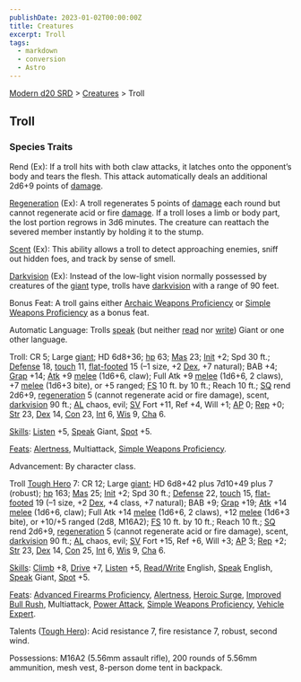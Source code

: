 ```yaml
---
publishDate: 2023-01-02T00:00:00Z
title: Creatures
excerpt: Troll
tags:
  - markdown
  - conversion
  - Astro
---
```


[Modern d20 SRD](/#modernD20) > [Creatures](modern-d20-srd-creatures-index) > Troll

## Troll

### Species Traits

Rend (Ex): If a troll hits with both claw attacks, it latches onto the
opponent’s body and tears the flesh. This attack automatically deals an
additional 2d6+9 points of [damage](modern-d20-srd-combat-damage).

[Regeneration](modern-d20-srd-special-abilities-regeneration) (Ex): A troll
regenerates 5 points of [damage](modern-d20-srd-combat-damage) each round but
cannot regenerate acid or fire [damage](modern-d20-srd-combat-damage). If a
troll loses a limb or body part, the lost portion regrows in 3d6 minutes. The
creature can reattach the severed member instantly by holding it to the stump.

[Scent](modern-d20-srd-special-abilities-scent) (Ex): This ability allows a
troll to detect approaching enemies, sniff out hidden foes, and track by sense
of smell.

[Darkvision](modern-d20-srd-special-abilities-darkvision) (Ex): Instead of the
low-light vision normally possessed by creatures of the
[giant](modern-d20-srd-creature-types-giant) type, trolls have
[darkvision](modern-d20-srd-special-abilities-darkvision) with a range of 90
feet.

Bonus Feat: A troll gains either [Archaic Weapons Proficiency](modern-d20-srd-feats-archaic-weapons-proficiency) or [Simple Weapons Proficiency](modern-d20-srd-feats-simple-weapons-proficiency) as a bonus feat.

Automatic Language: Trolls [speak](modern-d20-srd-skills-speak-language) (but
neither [read](modern-d20-srd-skills-read-write-language) nor
[write](modern-d20-srd-skills-read-write-language)) Giant or one other
language.

Troll: CR 5; Large [giant](modern-d20-srd-creature-types-giant); HD 6d8+36;
[hp](modern-d20-srd-combat-hit-points) 63; [Mas](modern-d20-srd-creatures-creature-overview) 23; [Init](modern-d20-srd-combat-initiative) +2; Spd 30
ft.; [Defense](modern-d20-srd-combat-defense) 18, [touch](modern-d20-srd-combat-attack-actions) 11, [flat-footed](modern-d20-srd-combat-surprise) 15
(–1 size, +2 [Dex](modern-d20-srd-basics-ability-scores), +7 natural); BAB +4;
[Grap](modern-d20-srd-combat-grapple) +14; [Atk](modern-d20-srd-combat-attack-roll) +9 [melee](modern-d20-srd-combat-attack-roll) (1d6+6, claw); Full Atk +9
[melee](modern-d20-srd-combat-attack-roll) (1d6+6, 2 claws), +7
[melee](modern-d20-srd-combat-attack-roll) (1d6+3 bite), or +5 ranged;
[FS](modern-d20-srd-creatures-creature-overview) 10 ft. by 10 ft.; Reach 10
ft.; [SQ](modern-d20-srd-creatures-creature-overview) rend 2d6+9,
[regeneration](modern-d20-srd-special-abilities-regeneration) 5 (cannot
regenerate acid or fire damage), scent, [darkvision](modern-d20-srd-special-abilities-darkvision) 90 ft.; [AL](modern-d20-srd-basics-allegiances) chaos,
evil; [SV](modern-d20-srd-basics-saving-throws) Fort +11, Ref +4, Will +1;
[AP](modern-d20-srd-creatures-creature-overview) 0; [Rep](modern-d20-srd-creatures-creature-overview) +0; [Str](modern-d20-srd-basics-ability-scores)
23, [Dex](modern-d20-srd-basics-ability-scores) 14, [Con](modern-d20-srd-basics-ability-scores) 23, [Int](modern-d20-srd-basics-ability-scores) 6,
[Wis](modern-d20-srd-basics-ability-scores) 9, [Cha](modern-d20-srd-basics-ability-scores) 6.

[Skills](modern-d20-srd-skills-index): [Listen](modern-d20-srd-skills-listen)
+5, [Speak](modern-d20-srd-skills-speak-language) Giant,
[Spot](modern-d20-srd-skills-spot) +5.

[Feats](modern-d20-srd-feats-index): [Alertness](modern-d20-srd-feats-alertness), Multiattack, [Simple Weapons Proficiency](modern-d20-srd-feats-simple-weapons-proficiency).

Advancement: By character class.

Troll [Tough Hero](modern-d20-srd-classes-basic-tough-hero) 7: CR 12; Large
[giant](modern-d20-srd-creature-types-giant); HD 6d8+42 plus 7d10+49 plus 7
(robust); [hp](modern-d20-srd-combat-hit-points) 163; [Mas](modern-d20-srd-creatures-creature-overview) 25; [Init](modern-d20-srd-combat-initiative) +2;
Spd 30 ft.; [Defense](modern-d20-srd-combat-defense) 22,
[touch](modern-d20-srd-combat-attack-actions) 15, [flat- footed](modern-d20-srd-combat-surprise) 19 (–1 size, +2 [Dex](modern-d20-srd-basics-ability-scores), +4 class, +7 natural); BAB +9; [Grap](modern-d20-srd-combat-grapple) +19; [Atk](modern-d20-srd-combat-attack-roll) +14
[melee](modern-d20-srd-combat-attack-roll) (1d6+6, claw); Full Atk +14
[melee](modern-d20-srd-combat-attack-roll) (1d6+6, 2 claws), +12
[melee](modern-d20-srd-combat-attack-roll) (1d6+3 bite), or +10/+5 ranged
(2d8, M16A2); [FS](modern-d20-srd-creatures-creature-overview) 10 ft. by 10
ft.; Reach 10 ft.; [SQ](modern-d20-srd-creatures-creature-overview) rend
2d6+9, [regeneration](modern-d20-srd-special-abilities-regeneration) 5 (cannot
regenerate acid or fire damage), scent, [darkvision](modern-d20-srd-special-abilities-darkvision) 90 ft.; [AL](modern-d20-srd-basics-allegiances) chaos,
evil; [SV](modern-d20-srd-basics-saving-throws) Fort +15, Ref +6, Will +3;
[AP](modern-d20-srd-creatures-creature-overview) 3; [Rep](modern-d20-srd-creatures-creature-overview) +2; [Str](modern-d20-srd-basics-ability-scores)
23, [Dex](modern-d20-srd-basics-ability-scores) 14, [Con](modern-d20-srd-basics-ability-scores) 25, [Int](modern-d20-srd-basics-ability-scores) 6,
[Wis](modern-d20-srd-basics-ability-scores) 9, [Cha](modern-d20-srd-basics-ability-scores) 6.

[Skills](modern-d20-srd-skills-index): [Climb](modern-d20-srd-skills-climb)
+8, [Drive](modern-d20-srd-skills-drive) +7, [Listen](modern-d20-srd-skills-listen) +5, [Read/Write](modern-d20-srd-skills-read-write-language) English,
[Speak](modern-d20-srd-skills-speak-language) English, [Speak](modern-d20-srd-skills-speak-language) Giant, [Spot](modern-d20-srd-skills-spot) +5.

[Feats](modern-d20-srd-feats-index): [Advanced Firearms Proficiency](modern-d20-srd-feats-advanced-firearms-proficiency),
[Alertness](modern-d20-srd-feats-alertness), [Heroic Surge](modern-d20-srd-feats-heroic-surge), [Improved Bull Rush](modern-d20-srd-feats-improved-bull-rush), Multiattack, [Power Attack](modern-d20-srd-feats-power-attack), [Simple Weapons Proficiency](modern-d20-srd-feats-simple-weapons-proficiency),
[Vehicle Expert](modern-d20-srd-feats-vehicle-expert).

Talents ([Tough Hero](modern-d20-srd-classes-basic-tough-hero)): Acid
resistance 7, fire resistance 7, robust, second wind.

Possessions: M16A2 (5.56mm assault rifle), 200 rounds of 5.56mm ammunition,
mesh vest, 8-person dome tent in backpack.

